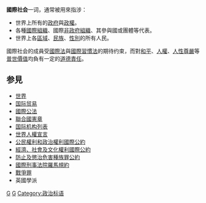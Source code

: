 {{unreferenced|time=2018-06-25T03:50:40+00:00}}
'''國際社会'''一词，通常被用來指涉：
* 世界上所有的[[政府|政府]]與[[政權|政權]]。
* 各種[[國際組織|國際組織]]、國際[[非政府組織|非政府組織]]、其參與國或團體等代表。
* 世界上各[[區域|區域]]、[[民族|民族]]、[[性別|性別]]的所有人民。

國際社会的成員受[[國際法|國際法]]與[[國際習慣法|國際習慣法]]的期待约束，而對[[和平|和平]]、[[人權|人權]]、[[人性尊嚴|人性尊嚴]]等[[普世價值|普世價值]]均負有一定的[[道德責任|道德責任]]。

== 参見 ==
* [[世界|世界]]
* [[国际贸易|国际贸易]]
* [[國際公法|國際公法]]
* [[聯合國憲章|聯合國憲章]]
* [[国际机构列表|国际机构列表]]
* [[世界人權宣言|世界人權宣言]]
* [[公民權利和政治權利國際公約|公民權利和政治權利國際公約]]
* [[經濟、社會及文化權利國際公約|經濟、社會及文化權利國際公約]]
* [[防止及懲治危害種族罪公約|防止及懲治危害種族罪公約]]
* [[國際刑事法院羅馬規約|國際刑事法院羅馬規約]]
* [[戰爭罪|戰爭罪]]
* 英國學派

[[Category:国际法|G]]
[[Category:國際關係|G]]
[[Category:政治标语|Category:政治标语]]